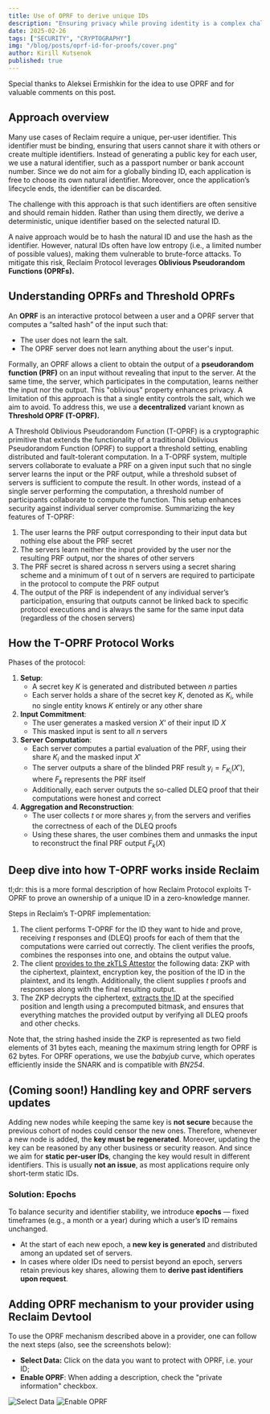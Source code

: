 ```yaml
---
title: Use of OPRF to derive unique IDs
description: "Ensuring privacy while proving identity is a complex challenge, especially when natural identifiers like passport numbers are at risk of exposure. In this blog, we explore how Threshold Oblivious Pseudorandom Functions (T-OPRFs) provide a cryptographically secure way to generate unique, unforgeable, and privacy-preserving identifiers for Reclaim Protocol."
date: 2025-02-26
tags: ["SECURITY", "CRYPTOGRAPHY"]
img: "/blog/posts/oprf-id-for-proofs/cover.png"
author: Kirill Kutsenok
published: true
---
```


Special thanks to Aleksei Ermishkin for the idea to use OPRF and for valuable comments on this post.

## Approach overview

Many use cases of Reclaim require a unique, per-user identifier. This identifier must be binding, ensuring that users cannot share it with others or create multiple identifiers. Instead of generating a public key for each user, we use a natural identifier, such as a passport number or bank account number. Since we do not aim for a globally binding ID, each application is free to choose its own natural identifier. Moreover, once the application’s lifecycle ends, the identifier can be discarded.

The challenge with this approach is that such identifiers are often sensitive and should remain hidden. Rather than using them directly, we derive a deterministic, unique identifier based on the selected natural ID.

A naive approach would be to hash the natural ID and use the hash as the identifier. However, natural IDs often have low entropy (i.e., a limited number of possible values), making them vulnerable to brute-force attacks. To mitigate this risk, Reclaim Protocol leverages **Oblivious Pseudorandom Functions (OPRFs).**


## Understanding OPRFs and Threshold OPRFs

An **OPRF** is an interactive protocol between a user and a OPRF server that computes a “salted hash” of the input such that:

- The user does not learn the salt.
- The OPRF server does not learn anything about the user's input.

Formally, an OPRF allows a client to obtain the output of a **pseudorandom function (PRF)** on an input without revealing that input to the server. At the same time, the server, which participates in the computation, learns neither the input nor the output. This "oblivious" property enhances privacy.  A limitation of this approach is that a single entity controls the salt, which we aim to avoid. To address this, we use a **decentralized** variant known as **Threshold OPRF (T-OPRF).**

A Threshold Oblivious Pseudorandom Function (T-OPRF) is a cryptographic primitive that extends the functionality of a traditional Oblivious Pseudorandom Function (OPRF) to support a threshold setting, enabling distributed and fault-tolerant computation. In a T-OPRF system, multiple servers collaborate to evaluate a PRF on a given input such that no single server learns the input or the PRF output, while a threshold subset of servers is sufficient to compute the result. In other words, instead of a single server performing the computation, a threshold number of participants collaborate to compute the function. This setup enhances security against individual server compromise.
Summarizing the key features of T-OPRF:

1. The user learns the PRF output corresponding to their input data but nothing else about the PRF secret
2. The servers learn neither the input provided by the user nor the resulting PRF output, nor the shares of other servers
3. The PRF secret is shared across n servers using a secret sharing scheme and a minimum of t out of n servers are required to participate in the protocol to compute the PRF output
4. The output of the PRF is independent of any individual server’s participation, ensuring that outputs cannot be linked back to specific protocol executions and is always the same for the same input data (regardless of the chosen servers)

## How the T-OPRF Protocol Works

Phases of the protocol:

1. **Setup**:
    - A secret key $K$ is generated and distributed between $n$ parties
    - Each server holds a share of the secret key $K$, denoted as $K_i$, while no single entity knows $K$ entirely or any other share
2. **Input Commitment**:
    - The user generates a masked version $X’$ of their input ID $X$
    - This masked input is sent to all $n$ servers
3. **Server Computation**:
    - Each server computes a partial evaluation of the PRF, using their share $K_i$ and the masked input $X′$
    - The server outputs a share of the blinded PRF result $y_i=F_{K_i}(X′)$, where $F_k$ represents the PRF itself
    - Additionally, each server outputs the so-called DLEQ proof that their computations were honest and correct
4. **Aggregation and Reconstruction**:
    - The user collects $t$ or more shares $y_i$ from the servers and verifies the correctness of each of the DLEQ proofs
    - Using these shares, the user combines them and unmasks the input to reconstruct the final PRF output $F_k(X)$

## Deep dive into how T-OPRF works inside Reclaim

tl;dr: this is a more formal description of how Reclaim Protocol exploits T-OPRF to prove an ownership of a unique ID in a zero-knowledge manner.

Steps in Reclaim’s T-OPRF implementation:

1. The client performs T-OPRF for the ID they want to hide and prove, receiving *t* responses and (DLEQ) proofs for each of them that the computations were carried out correctly. The client verifies the proofs, combines the responses into one, and obtains the output value.
2. The client [provides to the zkTLS Attestor](https://github.com/reclaimprotocol/zk-symmetric-crypto/blob/main/gnark/circuits/toprf/toprf.go#L18) the following data: ZKP with the ciphertext, plaintext, encryption key, the position of the ID in the plaintext, and its length. Additionally, the client supplies *t* proofs and responses along with the final resulting output.
3. The ZKP decrypts the ciphertext, [extracts the ID](https://github.com/reclaimprotocol/zk-symmetric-crypto/blob/main/gnark/circuits/toprf/toprf.go#L38) at the specified position and length using a precomputed bitmask, and ensures that everything matches the provided output by verifying all DLEQ proofs and other checks.

Note that, the string hashed inside the ZKP is represented as two field elements of 31 bytes each, meaning the maximum string length for OPRF is 62 bytes. For OPRF operations, we use the *babyjub* curve, which operates efficiently inside the SNARK and is compatible with *BN254*.

## (Coming soon!) Handling key and OPRF servers updates

Adding new nodes while keeping the same key is **not secure** because the previous cohort of nodes could censor the new ones. Therefore, whenever a new node is added, the **key must be regenerated**. Moreover, updating the key can be reasoned by any other business or security reason. And since we aim for **static per-user IDs**, changing the key would result in different identifiers. This is usually **not an issue**, as most applications require only short-term static IDs.

### **Solution: Epochs**

To balance security and identifier stability, we introduce **epochs** — fixed timeframes (e.g., a month or a year) during which a user’s ID remains unchanged.

- At the start of each new epoch, a **new key is generated** and distributed among an updated set of servers.
- In cases where older IDs need to persist beyond an epoch, servers retain previous key shares, allowing them to **derive past identifiers upon request**.

## Adding OPRF mechanism to your provider using Reclaim Devtool

To use the OPRF mechanism described above in a provider, one can follow the next steps (also, see the screenshots below):

- **Select Data:** Click on the data you want to protect with OPRF, i.e. your ID;
- **Enable OPRF**: When adding a description, check the "private information" checkbox.

![Select Data](/blog/posts/oprf-id-for-proofs/select_data.png)
![Enable OPRF](/blog/posts/oprf-id-for-proofs/enable_oprf.png)
